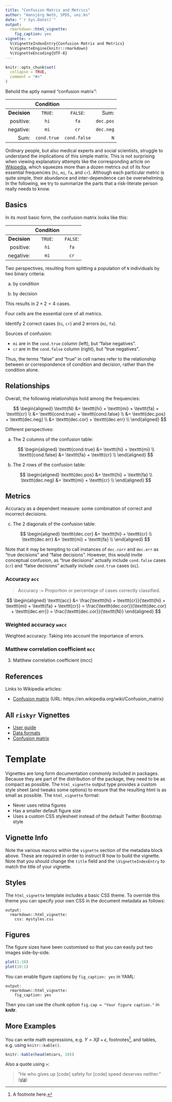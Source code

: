 ```yaml
---
title: "Confusion Matrix and Metrics"
author: "Hansjörg Neth, SPDS, uni.kn"
date: "`r Sys.Date()`"
output: 
  rmarkdown::html_vignette: 
    fig_caption: yes
vignette: >
  %\VignetteIndexEntry{Confusion Matrix and Metrics}
  %\VignetteEngine{knitr::rmarkdown}
  %\VignetteEncoding{UTF-8}
---
```


```r
knitr::opts_chunk$set(
  collapse = TRUE,
  comment = "#>"
)
```

Behold the aptly named "confusion matrix":

|         | Condition           |     | 
| ------:  |:----:|:----:|------:|              
| **Decision** | `TRUE`:      | `FALSE`:    |     Sum:  | 
| positive:    | `hi`       | `fa`          | `dec.pos` | 
| negative:    | `mi`       | `cr`          | `dec.neg` | 
|      Sum:    | `cond.true` | `cond.false` |       `N` |

Ordinary people, but also medical experts and social scientists, struggle to understand the implications of this simple matrix. 
This is not surprising when viewing explanatory attempts like the corresponding article on [Wikipedia](https://en.wikipedia.org/wiki/Confusion_matrix), which squeezes more than a dozen metrics out of its four essential frequencies (`hi`, `mi`, `fa`, and `cr`). Although each particular metric is quite simple, their abundance and inter-dependence can be overwhelming. In the following, we try to summarize the parts that a risk-literate person really needs to know.

## Basics

In its most basic form, the confusion matrix looks like this:

|              | Condition    | 
| ------:      |:----:|:----:|      
| **Decision** | `TRUE`:  | `FALSE`: | 
| positive:    | `hi`     | `fa`     | 
| negative:    | `mi`     | `cr`     | 

Two perspectives, resulting from splitting a population of `N` individuals by two binary criteria:

a. by condition

b. by decision

This results in $2 \times 2 = 4$ cases.

Four cells are the essential core of all metrics.

Identify 2 correct cases (`hi`, `cr`) and 2 errors (`mi`, `fa`).


Sources of confusion: 

- `mi` are in the `cond.true` column (left), but "false negatives".
- `cr` are in the `cond.false` column (right), but "true negatives".

Thus, the terms "false" and "true" in cell names refer to the relationship between or correspondence of condition and decision, rather than the condition alone.


## Relationships

Overall, the following relationships hold among the frequencies:

$$ 
\begin{aligned}
\texttt{N} &= \texttt{hi} + \texttt{mi} + \texttt{fa} + \texttt{cr} \\
           &= \texttt{cond.true} + \texttt{cond.false} \\
           &= \texttt{dec.pos} + \texttt{dec.neg}      \\
           &= \texttt{dec.cor} + \texttt{dec.err}      \\
\end{aligned}
$$ 

Different perspectives:

(a) The 2 columns of the confusion table:

$$ 
\begin{aligned}
\texttt{cond.true}  &= \texttt{hi} + \texttt{mi} \\
\texttt{cond.false} &= \texttt{fa} + \texttt{cr} \\
\end{aligned}
$$ 

(b) The 2 rows of the confusion table:

$$ 
\begin{aligned}
\texttt{dec.pos}  &= \texttt{hi} + \texttt{fa} \\
\texttt{dec.neg}  &= \texttt{mi} + \texttt{cr} \\
\end{aligned}
$$ 




## Metrics

Accuracy as a dependent measure: some combination of correct and incorrect decisions.

(c) The 2 diagonals of the confusion table:

$$ 
\begin{aligned}
\texttt{dec.cor}      &= \texttt{hi} + \texttt{cr} \\
\texttt{dec.err}      &= \texttt{mi} + \texttt{fa} \\
\end{aligned}
$$ 

Note that it may be tempting to call instances of `dec.corr` and `dec.err` as "true decisions" and "false decisions". 
However, this would invite conceptual confusion, as "true decisions" actually include `cond.false` cases (`cr`) and "false decisions" actually include `cond.true` cases (`mi`).



### Accuracy `acc`

> Accuracy := Proportion or percentage of cases correctly classified.

$$
\begin{aligned}
\texttt{acc} &= \frac{\texttt{hi} + \texttt{cr}}{\texttt{hi} + \texttt{mi} + \texttt{fa} + \texttt{cr}} 
             = \frac{\texttt{dec.cor}}{\texttt{dec.cor} + \texttt{dec.err}} = \frac{\texttt{dec.cor}}{\texttt{N}}  
\end{aligned}
$$


### Weighted accuracy `wacc`

Weighted accuracy: Taking into account the importance of errors.



### Matthew correlation coefficient `mcc`

3. Matthew correlation coefficient (mcc)


## References

Links to Wikipedia articles:

- [Confusion matrix](https://en.wikipedia.org/wiki/Confusion_matrix) (URL: https://en.wikipedia.org/wiki/Confusion_matrix)



## All `riskyr` Vignettes

- [User guide](user_guide.html)
- [Data formats](data_formats.html)
- [Confusion matrix](confusion_matrix.html)

<!-- eof. -->




# Template

Vignettes are long form documentation commonly included in packages. Because they are part of the distribution of the package, they need to be as compact as possible. The `html_vignette` output type provides a custom style sheet (and tweaks some options) to ensure that the resulting html is as small as possible. The `html_vignette` format:

- Never uses retina figures
- Has a smaller default figure size
- Uses a custom CSS stylesheet instead of the default Twitter Bootstrap style

## Vignette Info

Note the various macros within the `vignette` section of the metadata block above. These are required in order to instruct R how to build the vignette. Note that you should change the `title` field and the `\VignetteIndexEntry` to match the title of your vignette.

## Styles

The `html_vignette` template includes a basic CSS theme. To override this theme you can specify your own CSS in the document metadata as follows:

    output: 
      rmarkdown::html_vignette:
        css: mystyles.css

## Figures

The figure sizes have been customised so that you can easily put two images side-by-side. 

```r
plot(1:10)
plot(10:1)
```

You can enable figure captions by `fig_caption: yes` in YAML:

    output:
      rmarkdown::html_vignette:
        fig_caption: yes

Then you can use the chunk option `fig.cap = "Your figure caption."` in **knitr**.

## More Examples

You can write math expressions, e.g. $Y = X\beta + \epsilon$, footnotes^[A footnote here.], and tables, e.g. using `knitr::kable()`.

```r
knitr::kable(head(mtcars, 10))
```

Also a quote using `>`:

> "He who gives up [code] safety for [code] speed deserves neither."
([via](https://twitter.com/hadleywickham/status/504368538874703872))
